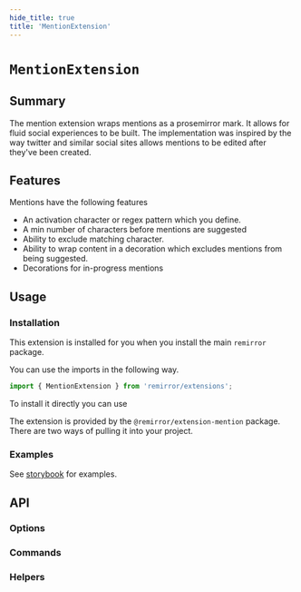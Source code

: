 ```yaml
---
hide_title: true
title: 'MentionExtension'
---
```


# `MentionExtension`

## Summary

The mention extension wraps mentions as a prosemirror mark. It allows for fluid social experiences to be built. The implementation was inspired by the way twitter and similar social sites allows mentions to be edited after they've been created.

## Features

Mentions have the following features

- An activation character or regex pattern which you define.
- A min number of characters before mentions are suggested
- Ability to exclude matching character.
- Ability to wrap content in a decoration which excludes mentions from being suggested.
- Decorations for in-progress mentions

## Usage

### Installation

This extension is installed for you when you install the main `remirror` package.

You can use the imports in the following way.

```ts
import { MentionExtension } from 'remirror/extensions';
```

To install it directly you can use

The extension is provided by the `@remirror/extension-mention` package. There are two ways of pulling it into your project.

### Examples

See [storybook](https://remirror.vercel.app/?path=/story/react-hooks-usemention--basic) for examples.

## API

### Options

### Commands

### Helpers

